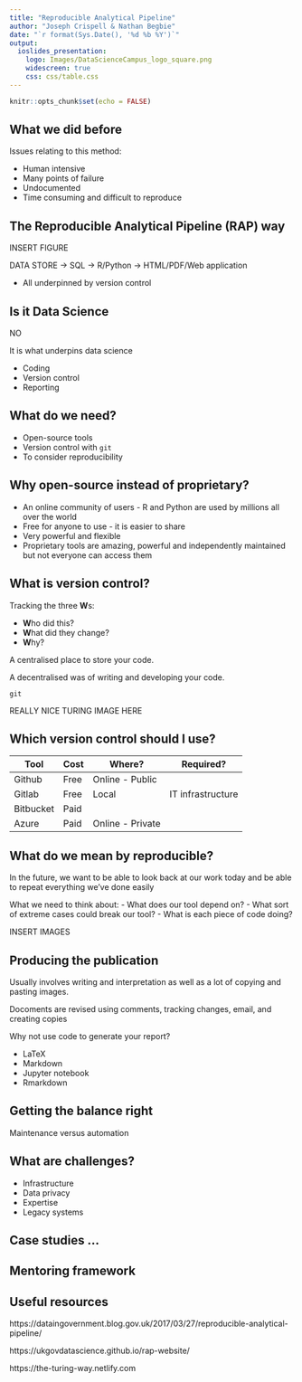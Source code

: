 ```yaml
---
title: "Reproducible Analytical Pipeline"
author: "Joseph Crispell & Nathan Begbie"
date: "`r format(Sys.Date(), '%d %b %Y')`"
output: 
  ioslides_presentation:
    logo: Images/DataScienceCampus_logo_square.png
    widescreen: true
    css: css/table.css
---
```


```r
knitr::opts_chunk$set(echo = FALSE)
```

<!-- Extra custom code to add "OFFICIAL" into the header -->

<script src="https://ajax.googleapis.com/ajax/libs/jquery/1.12.2/jquery.min.js"></script>

<script>
    $(document).ready(function() {
      $('slide:not(.title-slide, .backdrop, .segue)').append('<header label=\"OFFICIAL\"></header>');    
    })
</script>

<style>
  header:after {
    content: attr(label);
    font-size: 12pt;
    position: absolute;
    top: 10px;
    left: 10px;
    line-height: 1.9;
  }
</style>

<!-- END custom code block for header -->


<!-- TO DO

- Copy in content from Nathan's slides
- Thinking of hypothetical project to update into RAP - refer to throughout

-->

## What we did before

Issues relating to this method:

- Human intensive
- Many points of failure
- Undocumented
- Time consuming and difficult to reproduce

## The Reproducible Analytical Pipeline (RAP) way

INSERT FIGURE

DATA STORE -> SQL -> R/Python -> HTML/PDF/Web application

- All underpinned by version control

## Is it Data Science

NO

It is what underpins data science

- Coding
- Version control
- Reporting

## What do we need?

- Open-source tools
- Version control with `git`
- To consider reproducibility
  
## Why open-source instead of proprietary?

- An online community of users - R and Python are used by millions all over the world
- Free for anyone to use - it is easier to share
- Very powerful and flexible
- Proprietary tools are amazing, powerful and independently maintained but not everyone can access them


## What is version control?

Tracking the three **W**s:

- **W**ho did this?
- **W**hat did they change?
- **W**hy?

A centralised place to store your code.

A decentralised was of writing and developing your code.

`git`

REALLY NICE TURING IMAGE HERE

## Which version control should I use?

| Tool      | Cost | Where?           | Required?         |
| --------- | ---- | ---------------- | ----------------- |
| Github    | Free | Online - Public  |                   |
| Gitlab    | Free | Local            | IT infrastructure |
| Bitbucket | Paid |                  |                   |
| Azure     | Paid | Online - Private |                   |

## What do we mean by reproducible?

In the future, we want to be able to look back at our work today and be able to repeat everything we've done easily

What we need to think about:
- What does our tool depend on?
- What sort of extreme cases could break our tool?
- What is each piece of code doing?

INSERT IMAGES

## Producing the publication

Usually involves writing and interpretation as well as a lot of copying and pasting images. 

Docoments are revised using comments, tracking changes, email, and creating copies

Why not use code to generate your report?

- LaTeX
- Markdown
- Jupyter notebook
- Rmarkdown

## Getting the balance right

Maintenance versus automation

## What are challenges?

- Infrastructure
- Data privacy
- Expertise
- Legacy systems

## Case studies ...

## Mentoring framework

## Useful resources

https://dataingovernment.blog.gov.uk/2017/03/27/reproducible-analytical-pipeline/

https://ukgovdatascience.github.io/rap-website/

https://the-turing-way.netlify.com
